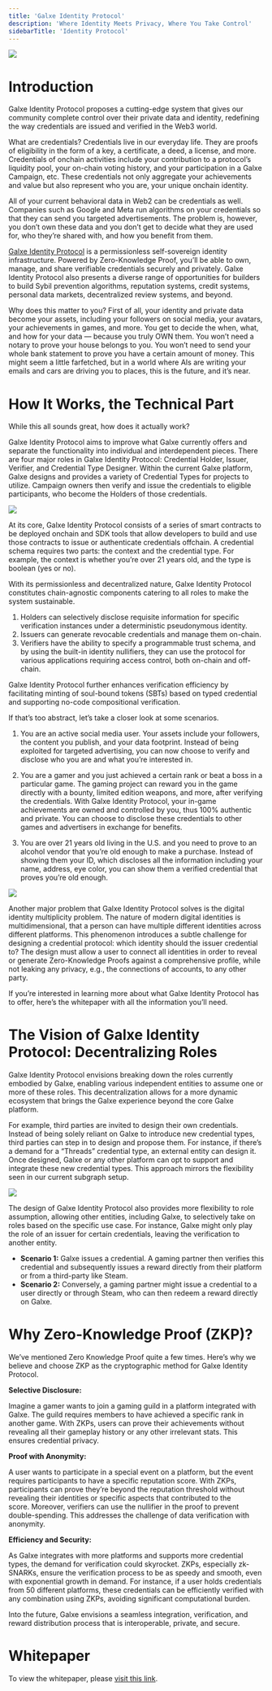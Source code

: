 ```yaml
---
title: 'Galxe Identity Protocol'
description: 'Where Identity Meets Privacy, Where You Take Control'
sidebarTitle: 'Identity Protocol'
---
```

![](https://miro.medium.com/v2/resize:fit:1400/1*7kI47rFjv6kBm6kQbe4tuA.png)

# Introduction

Galxe Identity Protocol proposes a cutting-edge system that gives our community complete control over their private data and identity, redefining the way credentials are issued and verified in the Web3 world.

What are credentials? Credentials live in our everyday life. They are proofs of eligibility in the form of a key, a certificate, a deed, a license, and more. Credentials of onchain activities include your contribution to a protocol’s liquidity pool, your on-chain voting history, and your participation in a Galxe Campaign, etc. These credentials not only aggregate your achievements and value but also represent who you are, your unique onchain identity.

All of your current behavioral data in Web2 can be credentials as well. Companies such as Google and Meta run algorithms on your credentials so that they can send you targeted advertisements. The problem is, however, you don’t own these data and you don’t get to decide what they are used for, who they’re shared with, and how you benefit from them.

[Galxe Identity Protocol](https://www.galxe.com/identity/) is a permissionless self-sovereign identity infrastructure. Powered by Zero-Knowledge Proof, you’ll be able to own, manage, and share verifiable credentials securely and privately. Galxe Identity Protocol also presents a diverse range of opportunities for builders to build Sybil prevention algorithms, reputation systems, credit systems, personal data markets, decentralized review systems, and beyond.

Why does this matter to you? First of all, your identity and private data become your assets, including your followers on social media, your avatars, your achievements in games, and more. You get to decide the when, what, and how for your data — because you truly OWN them. You won’t need a notary to prove your house belongs to you. You won’t need to send your whole bank statement to prove you have a certain amount of money. This might seem a little farfetched, but in a world where AIs are writing your emails and cars are driving you to places, this is the future, and it’s near.

# How It Works, the Technical Part

While this all sounds great, how does it actually work?

Galxe Identity Protocol aims to improve what Galxe currently offers and separate the functionality into individual and interdependent pieces. There are four major roles in Galxe Identity Protocol: Credential Holder, Issuer, Verifier, and Credential Type Designer. Within the current Galxe platform, Galxe designs and provides a variety of Credential Types for projects to utilize. Campaign owners then verify and issue the credentials to eligible participants, who become the Holders of those credentials.

![](https://miro.medium.com/v2/resize:fit:1400/1*zZSIIVv7_krfIS9qePV9vQ.png)

At its core, Galxe Identity Protocol consists of a series of smart contracts to be deployed onchain and SDK tools that allow developers to build and use those contracts to issue or authenticate credentials offchain. A credential schema requires two parts: the context and the credential type. For example, the context is whether you’re over 21 years old, and the type is boolean (yes or no).

With its permissionless and decentralized nature, Galxe Identity Protocol constitutes chain-agnostic components catering to all roles to make the system sustainable.

1. Holders can selectively disclose requisite information for specific verification instances under a deterministic pseudonymous identity.
2. Issuers can generate revocable credentials and manage them on-chain.
3. Verifiers have the ability to specify a programmable trust schema, and by using the built-in identity nullifiers, they can use the protocol for various applications requiring access control, both on-chain and off-chain.
    

Galxe Identity Protocol further enhances verification efficiency by facilitating minting of soul-bound tokens (SBTs) based on typed credential and supporting no-code compositional verification.

If that’s too abstract, let’s take a closer look at some scenarios.

1. You are an active social media user. Your assets include your followers, the content you publish, and your data footprint. Instead of being exploited for targeted advertising, you can now choose to verify and disclose who you are and what you’re interested in.
    
2. You are a gamer and you just achieved a certain rank or beat a boss in a particular game. The gaming project can reward you in the game directly with a bounty, limited edition weapons, and more, after verifying the credentials. With Galxe Identity Protocol, your in-game achievements are owned and controlled by you, thus 100% authentic and private. You can choose to disclose these credentials to other games and advertisers in exchange for benefits.

3. You are over 21 years old living in the U.S. and you need to prove to an alcohol vendor that you’re old enough to make a purchase. Instead of showing them your ID, which discloses all the information including your name, address, eye color, you can show them a verified credential that proves you’re old enough.

![](https://miro.medium.com/v2/resize:fit:1400/1*8gdsMfnL_Vh0LjgEk2VA0g.png)

Another major problem that Galxe Identity Protocol solves is the digital identity multiplicity problem. The nature of modern digital identities is multidimensional, that a person can have multiple different identities across different platforms. This phenomenon introduces a subtle challenge for designing a credential protocol: which identity should the issuer credential to? The design must allow a user to connect all identities in order to reveal or generate Zero-Knowledge Proofs against a comprehensive profile, while not leaking any privacy, e.g., the connections of accounts, to any other party.

If you’re interested in learning more about what Galxe Identity Protocol has to offer, here’s the whitepaper with all the information you’ll need.

# The Vision of Galxe Identity Protocol: Decentralizing Roles

Galxe Identity Protocol envisions breaking down the roles currently embodied by Galxe, enabling various independent entities to assume one or more of these roles. This decentralization allows for a more dynamic ecosystem that brings the Galxe experience beyond the core Galxe platform.

For example, third parties are invited to design their own credentials. Instead of being solely reliant on Galxe to introduce new credential types, third parties can step in to design and propose them. For instance, if there’s a demand for a “Threads” credential type, an external entity can design it. Once designed, Galxe or any other platform can opt to support and integrate these new credential types. This approach mirrors the flexibility seen in our current subgraph setup.

![](https://miro.medium.com/v2/resize:fit:1400/1*jUr1V9u4QU8_qfHprLRpdw.png)

The design of Galxe Identity Protocol also provides more flexibility to role assumption, allowing other entities, including Galxe, to selectively take on roles based on the specific use case. For instance, Galxe might only play the role of an issuer for certain credentials, leaving the verification to another entity.

- **Scenario 1:** Galxe issues a credential. A gaming partner then verifies this credential and subsequently issues a reward directly from their platform or from a third-party like Steam.
- **Scenario 2:** Conversely, a gaming partner might issue a credential to a user directly or through Steam, who can then redeem a reward directly on Galxe.

# Why Zero-Knowledge Proof (ZKP)?

We’ve mentioned Zero Knowledge Proof quite a few times. Here’s why we believe and choose ZKP as the cryptographic method for Galxe Identity Protocol.

**Selective Disclosure:**

Imagine a gamer wants to join a gaming guild in a platform integrated with Galxe. The guild requires members to have achieved a specific rank in another game. With ZKPs, users can prove their achievements without revealing all their gameplay history or any other irrelevant stats. This ensures credential privacy.

**Proof with Anonymity:**

A user wants to participate in a special event on a platform, but the event requires participants to have a specific reputation score. With ZKPs, participants can prove they’re beyond the reputation threshold without revealing their identities or specific aspects that contributed to the score. Moreover, verifiers can use the nullifier in the proof to prevent double-spending. This addresses the challenge of data verification with anonymity.

**Efficiency and Security:**

As Galxe integrates with more platforms and supports more credential types, the demand for verification could skyrocket. ZKPs, especially zk-SNARKs, ensure the verification process to be as speedy and smooth, even with exponential growth in demand. For instance, if a user holds credentials from 50 different platforms, these credentials can be efficiently verified with any combination using ZKPs, avoiding significant computational burden.

Into the future, Galxe envisions a seamless integration, verification, and reward distribution process that is interoperable, private, and secure.


# Whitepaper

To view the whitepaper, please [visit this link](https://github.com/Galxe/protocol-whitepaper/blob/main/Galxe_Protocol_Whitepaper.pdf). 